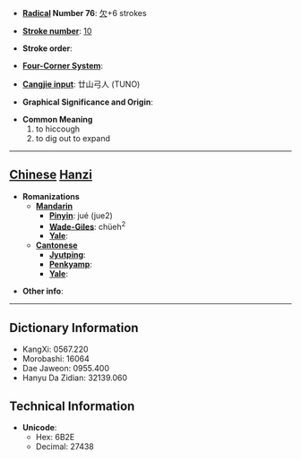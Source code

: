* '''[[Wiktionary:Chinese radical index| Radical]] Number 76''': [[Wiktionary:Chinese radical index 欠|欠]]+6 strokes

* '''[[Wiktionary:Chinese total strokes index|Stroke number]]''': [[Wiktionary:Chinese total strokes index 10|10]]

* '''Stroke order''': 

* '''[[Wiktionary:Chinese four corner index|Four-Corner System]]''': 

* '''[[Wiktionary:Chinese Cangjie index|Cangjie input]]''': 廿山弓人 (TUNO)

* '''Graphical Significance and Origin''': 

* '''Common Meaning'''
*#to hiccough
*# to dig out to expand


----

== [[Chinese]] [[Hanzi]] ==

* '''Romanizations'''
** '''[[Mandarin]]'''
*** '''[[Pinyin]]''': jué (jue2)
*** '''[[Wade-Giles]]''': chüeh<sup>2</sup>
*** '''[[Yale]]''': 
** '''[[Cantonese]]'''
*** '''[[Jyutping]]''':
*** '''[[Penkyamp]]''': 
*** '''[[Yale]]''': 

* '''Other info''': 

----

== Dictionary Information ==

* KangXi: 0567.220
* Morobashi: 16064
* Dae Jaweon: 0955.400
* Hanyu Da Zidian: 32139.060

== Technical Information ==

* '''Unicode''':
** Hex: 6B2E
** Decimal: 27438